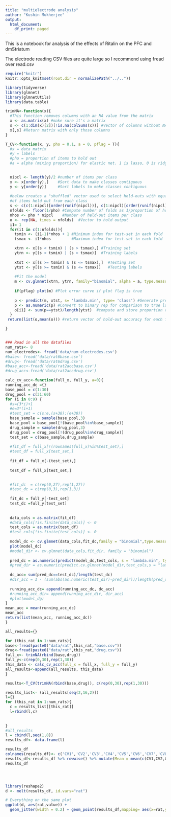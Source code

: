 ```yaml
---
title: "multielectrode analysis"
author: "Kushin Mukherjee"
output:
  html_document:
    df_print: paged
---
```


This is a notebook for analysis of the effects of Ritalin on the PFC and dmStriatum

The electrode reading CSV files are quite large so I recommend using fread over read.csv

```r
require("knitr")
knitr::opts_knit$set(root.dir = normalizePath("../..")) 

```

```r
library(tidyverse)
library(glmnet)
library(glmnetUtils)
library(data.table)
```


```r

trimNA<-function(x){
  #This function removes columns with an NA value from the matrix
  x <- as.matrix(x) #make sure it's a matrix
  s <- c(1:dim(x)[2])[!is.na(colSums(x))] #Vector of columns without NA values
  x[,s] #Return matrix with only those columns
}

```


```r
T_CV<-function(x, y, pho = 0.1, a = 0, pflag = T){
  #x = data matrix
  #y = labels
  #pho = proportion of items to hold out
  #a = alpha (mixing proportion) for elastic net. 1 is lasso, 0 is ridge

  
  nipcl <- length(y)/2 #number of items per class
  x <- x[order(y),]    #Sort data to make classes contiguous
  y <- y[order(y)]     #Sort labels to make classes contiguous
  
  #below creates a "shuffled" vector used to select hold-outs with equal numbers
  #of items held out from each class
  s <- c(c(1:nipcl)[order(runif(nipcl))], c(1:nipcl)[order(runif(nipcl))])
  nfolds <- floor(1/pho) #Compute number of folds as 1/proportion of holdouts
  nhos <- pho * nipcl    #Number of held-out items per class
  o <- rep(NA, times = nfolds)  #Vector to hold output
  i1= 1
  for(i1 in c(1:nfolds)){
    tsmin <- (i1-1)*nhos + 1 #Minimum index for test-set in each fold
    tsmax <- i1*nhos         #Maximum index for test-set in each fold

    xtrn <- x[(s < tsmin) | (s > tsmax),] #Training set
    ytrn <- y[(s < tsmin) | (s > tsmax)]  #Training labels
    
    xtst <- x[(s >= tsmin) & (s <= tsmax),]  #Testing set
    ytst <- y[(s >= tsmin) & (s <= tsmax)]   #Testing labels
    
    #Fit the model
    m <- cv.glmnet(xtrn, ytrn, family="binomial", alpha = a, type.measure = "class")
    
    if(pflag) plot(m) #Plot error curve if plot flag is true
    
    p <- predict(m, xtst, s= 'lambda.min', type= 'class') #Generate predictions of best model for test set
    p <- as.numeric(p) #Convert to binary rep for comparison to true labels
    o[i1] <- sum(p==ytst)/length(ytst)  #compute and store proportion correct for test set
  }
 return(list(o,mean(o))) #return vector of hold-out accuracy for each fold 

}



```

```r
### Read in all the datafiles
num_rats<- 8
num_electrodes<- fread('data/num_electrodes.csv')
#base<- fread('data/rat6base.csv')
#drug<- fread('data/rat6drug.csv')
#base_acc<-fread('data/rat2accbase.csv')
#drug_acc<-fread('data/rat2accdrug.csv')
```

```r
calc_cv_acc<-function(full_x, full_y, a=0){
running_acc_dc ={}
base_pool = c(1:30)
drug_pool = c(31:60)
for (i in 0:9) {
  #s=(3*i)+1
  #e=3*(i+1)
  #test_set = c(s:e,(s+30):(e+30)) 
  base_sample = sample(base_pool,3)
  base_pool = base_pool[!(base_pool%in%base_sample)]
  drug_sample = sample(drug_pool,3)
  drug_pool = drug_pool[!(drug_pool%in%drug_sample)]
  test_set = c(base_sample,drug_sample)
  
  #fit_df = full_x[!(rownames(full_x)%in%test_set),]
  #test_df = full_x[test_set,]
  
  fit_df = full_x[-(test_set),]
  
  test_df = full_x[test_set,]

  
  #fit_dc  = c(rep(0,27),rep(1,27))
  #test_dc = c(rep(0,3),rep(1,3))
  
  fit_dc = full_y[-test_set]
  test_dc =full_y[test_set]
  
  
  data_cols = as.matrix(fit_df)
  #data_cols[!is.finite(data_cols)] <- 0
  test_cols = as.matrix(test_df)
  #test_cols[!is.finite(test_cols)] <- 0
  
  model_dc <- cv.glmnet(data_cols,fit_dc,family = "binomial",type.measure = "class", alpha = a)
  plot(model_dc)
  #model_dir <- cv.glmnet(data_cols,fit_dir, family = "binomial")
  
  pred_dc = as.numeric(predict(model_dc,test_cols, s = "lambda.min", type= 'class'))
  #pred_dir = as.numeric(predict.cv.glmnet(model_dir,test_cols,s = "lambda.min",type= 'class'))
  
  dc_acc= sum(pred_dc==test_dc)/length(test_dc)
  #dir_acc = 1 - (sum(abs(as.numeric(test_dir)-pred_dir))/length(pred_dir))
  
  running_acc_dc= append(running_acc_dc, dc_acc)
  #running_acc_dir= append(running_acc_dir, dir_acc)
  #plot(model_dg)
}
mean_acc = mean(running_acc_dc)
mean_acc
return(list(mean_acc, running_acc_dc))
}

```

```r
all_results={}

for (this_rat in 1:num_rats){
base<-fread(paste0("data/rat",this_rat,"base.csv"))
drug<-fread(paste0("data/rat",this_rat,"drug.csv"))
full_x<- trimNA(rbind(base,drug))
full_y<-c(rep(0,30),rep(1,30))
this_data <- calc_cv_acc(full_x = full_x, full_y = full_y)
all_results<-append(all_results, this_data)
}

```




```r
results<-T_CV(trimNA(rbind(base,drug)), c(rep(0,30),rep(1,30)))
```



```r
results_list<- (all_results[seq(2,16,2)])
l={}
for (this_rat in 1:num_rats){
  c = results_list[[this_rat]]
  l=rbind(l,c)
  
  
}
#all_results
l = cbind(l,seq(1,8))
results_df<- data.frame(l)

results_df
colnames(results_df)<- c('CV1','CV2','CV3','CV4','CV5','CV6','CV7','CV8','CV9','CV10','rat')
results_df<-results_df %>% rowwise() %>% mutate(Mean = mean(c(CV1,CV2,CV3,CV4,CV5,CV6,CV7,CV8,CV9,CV10)))
results_df




library(reshape2)
d <- melt(results_df, id.vars="rat")

# Everything on the same plot
ggplot(d, aes(rat,value)) + 
  geom_jitter(width = 0.2) + geom_point(results_df,mapping= aes(x=rat,y=Mean), col='red')

```



